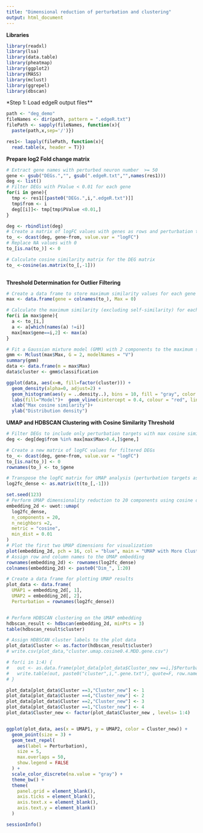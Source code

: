 ---
title: "Dimensional reduction of perturbation and clustering"
output: html_document
---

**Libraries**
```{r message=FALSE, warning=FALSE}
library(readxl)   
library(lsa)     
library(data.table) 
library(pheatmap)   
library(ggplot2)  
library(MASS)   
library(mclust) 
library(ggrepel)
library(dbscan)
```


*Step 1: Load edgeR output files**
```{r}
path <- "deg_demo"
fileNames <- dir(path, pattern = ".edgeR.txt") 
filePath <- sapply(fileNames, function(x){ 
  paste(path,x,sep='/')}) 

res1<- lapply(filePath, function(x){
  read.table(x, header = T)})
```


**Prepare log2 Fold change matrix**
```{r}
# Extract gene names with perturbed neuron number  >= 50
gene <- gsub("DEGs.","", gsub(".edgeR.txt","",names(res1)))
deg <- list()
# Filter DEGs with PValue < 0.01 for each gene
for(i in gene){
  tmp <- res1[[paste0("DEGs.",i,".edgeR.txt")]]
  tmp$from <- i
  deg[[i]]<- tmp[tmp$PValue <0.01,]
}

deg <- rbindlist(deg)
# Create a matrix of logFC values with genes as rows and perturbation target as columns
to_ <- dcast(deg, gene~from, value.var = "logFC")
# Replace NA values with 0
to_[is.na(to_)] <- 0

# Calculate cosine similarity matrix for the DEG matrix 
to_ <-cosine(as.matrix(to_[,-1]))
  
```

**Threshold Determination for Outlier Filtering**
```{r}
# Create a data frame to store maximum similarity values for each gene
max <- data.frame(gene = colnames(to_), Max = 0)

# Calculate the maximum similarity (excluding self-similarity) for each gene
for(i in max$gene){
  a <- to_[i,]
  a <- a[which(names(a) !=i)]
  max[max$gene==i,2] <- max(a)
}

# Fit a Gaussian mixture model (GMM) with 2 components to the maximum similarit
gmm <- Mclust(max$Max, G = 2, modelNames = "V")  
summary(gmm)
data <- data.frame(m = max$Max)
data$cluster <- gmm$classification 

ggplot(data, aes(x=m, fill=factor(cluster))) +
  geom_density(alpha=0, adjust=2) +
  geom_histogram(aes(y = ..density..), bins = 10, fill = "gray", color = "black", alpha = 0.6) +
  labs(fill="Model")+  geom_vline(xintercept = 0.4, colour = "red", linetype= "dashed")+
  xlab("Max cosine similarity")+
  ylab("Distribution density")

```

**UMAP and HDBSCAN Clustering with Cosine Similarity Threshold**
```{r}
# Filter DEGs to include only perturbation targets with max cosine similarity > 0.4
deg <- deg[deg$from %in% max[max$Max>0.4,]$gene,]

# Create a new matrix of logFC values for filtered DEGs
to_ <- dcast(deg, gene~from, value.var = "logFC")
to_[is.na(to_)] <- 0
rownames(to_) <- to_$gene

# Transpose the logFC matrix for UMAP analysis (perturbation targets as rows)
log2fc_dense <- as.matrix(t(to_[,-1])) 

set.seed(123) 
# Perform UMAP dimensionality reduction to 20 components using cosine distance
embedding_2d <- uwot::umap(
  log2fc_dense,
  n_components = 20,
  n_neighbors =2,
  metric = "cosine",
  min_dist = 0.01      
)
# Plot the first two UMAP dimensions for visualization
plot(embedding_2d, pch = 16, col = "blue", main = "UMAP with More Clusters")
# Assign row and column names to the UMAP embedding
rownames(embedding_2d) <- rownames(log2fc_dense)
colnames(embedding_2d) <- paste0("Dim_", 1:20)

# Create a data frame for plotting UMAP results
plot_data <- data.frame(
  UMAP1 = embedding_2d[, 1],
  UMAP2 = embedding_2d[, 2],
  Perturbation = rownames(log2fc_dense))


# Perform HDBSCAN clustering on the UMAP embedding
hdbscan_result <- hdbscan(embedding_2d, minPts = 3)
table(hdbscan_result$cluster)  

# Assign HDBSCAN cluster labels to the plot data
plot_data$Cluster <- as.factor(hdbscan_result$cluster)
# write.csv(plot_data,"cluster.umap.cosine0.4.MDD.gene.csv")

# for(i in 1:4) {
#   out <- as.data.frame(plot_data[plot_data$Cluster_new ==i,]$Perturbation)
#   write.table(out, paste0("cluster",i,".gene.txt"), quote=F, row.names = F, col.names = F)
# }

plot_data[plot_data$Cluster ==3,"Cluster_new"] <- 1
plot_data[plot_data$Cluster ==4,"Cluster_new"] <- 2
plot_data[plot_data$Cluster ==2,"Cluster_new"] <- 3
plot_data[plot_data$Cluster ==1,"Cluster_new"] <- 4
plot_data$Cluster_new <- factor(plot_data$Cluster_new , levels= 1:4)


ggplot(plot_data, aes(x = UMAP1, y = UMAP2, color = Cluster_new)) +
  geom_point(size = 3) +
  geom_text_repel(
    aes(label = Perturbation),
    size = 5,
    max.overlaps = 50,
    show.legend = FALSE 
  ) +
  scale_color_discrete(na.value = "gray") +
  theme_bw() +
  theme(
    panel.grid = element_blank(),
    axis.ticks = element_blank(),
    axis.text.x = element_blank(),
    axis.text.y = element_blank()
  )


```



```{r}
sessionInfo()
```



